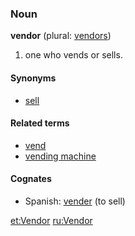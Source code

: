 ===Noun===
'''vendor''' (plural: [[vendors]])

# one who vends or sells.

====Synonyms====
*[[sell]]

====Related terms====
*[[vend]]
*[[vending machine]]

====Cognates====
*Spanish: [[vender]] (to sell)

[[et:Vendor]]
[[ru:Vendor]]
